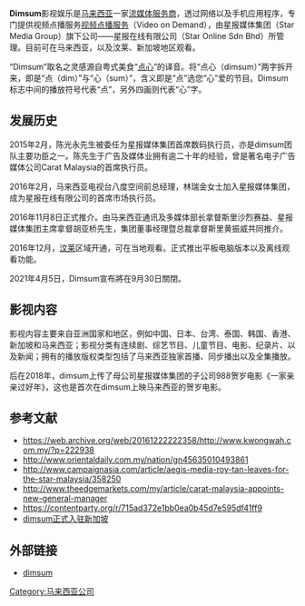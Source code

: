 {{小写}}
{{No footnotes|time=2017-05-31T14:36:06+00:00}}
{{Inappropriate tone|time=2017-05-31T14:36:06+00:00}}
{{NoteTA
|G1=IT
}}
{{Infobox company
| name = Dimsum Entertainment
| native_name = SMG Entertainment Sdn Bhd
| logo = File:Dimsum logo Sq fullcolor.png
| predecessor = The Star Online Sdn Bhd
| foundation = 2016年11月8日
| defunct = 2021年9月30日
| parent = Star Media Group Berhad
| slogan = 亚洲优质影视任你看  Stream the best of Asia
| homepage = {{URL|stream.dimsum.my/}}
}}
'''Dimsum'''影视娱乐是[[马来西亚|马来西亚]]一家[[流媒体|流媒体服务商]]，透过网络以及手机应用程序，专门提供视频点播服务[[:隨選視訊|视频点播服务]]（Video on Demand），由星报媒体集团（Star Media Group）旗下公司——星报在线有限公司（Star Online Sdn Bhd）所管理。目前可在马来西亚，以及汶莱、新加坡{{CN}}地区观看。

“Dimsum”取名之灵感源自粤式美食“[[廣式點心|点心]]”的译音。将“点心（dimsum）”两字拆开来，即是“点（dim）”与“心（sum）”，含义即是“点”选您“心”爱的节目。Dimsum标志中间的播放符号代表“点”，另外四画则代表“心”字。

==发展历史==
2015年2月，陈光永先生被委任为星报媒体集团首席数码执行员，亦是dimsum团队主要功臣之一。陈先生于广告及媒体业拥有逾二十年的经验，曾是著名电子广告媒体公司Carat Malaysia的首席执行员。

2016年2月，马来西亚电视台八度空间前总经理，林瑞金女士加入星报媒体集团，成为星报在线有限公司的首席市场执行员。

2016年11月8日正式推介。由马来西亚通讯及多媒体部长拿督斯里沙烈赛益、星报媒体集团主席拿督胡亚桥先生，集团董事经理暨总裁拿督斯里黄振威共同推介。

2016年12月，[[汶莱|汶莱]]区域开通，可在当地观看。正式推出平板电脑版本以及离线观看功能。

2021年4月5日，Dimsum宣布將在9月30日關閉。

==影视内容==
影视内容主要来自亚洲国家和地区，例如中国、日本、台湾、泰国、韩国、香港、新加坡和马来西亚；影视分类有连续剧、综艺节目、儿童节目、电影、纪录片、以及新闻；拥有的播放版权类型包括了马来西亚独家首播、同步播出以及全集播放。

后在2018年，dimsum上传了母公司星报媒体集团的子公司988贺岁电影《一家亲亲过好年》，这也是首次在dimsum上映马来西亚的贺岁电影。

==参考文献==
* https://web.archive.org/web/20161222222358/http://www.kwongwah.com.my/?p=222938
* http://www.orientaldaily.com.my/nation/gn45635010493861{{Wayback|url=http://www.orientaldaily.com.my/nation/gn45635010493861 |date=20161222223532 }}
* http://www.campaignasia.com/article/aegis-media-roy-tan-leaves-for-the-star-malaysia/358250{{Wayback|url=http://www.campaignasia.com/article/aegis-media-roy-tan-leaves-for-the-star-malaysia/358250 |date=20161227125934 }}
* http://www.theedgemarkets.com/my/article/carat-malaysia-appoints-new-general-manager{{Wayback|url=http://www.theedgemarkets.com/my/article/carat-malaysia-appoints-new-general-manager |date=20161227125949 }}
* https://contentparty.org/r/715ad372e1bb0ea0b45d7e595df41ff9{{Wayback|url=https://contentparty.org/r/715ad372e1bb0ea0b45d7e595df41ff9 |date=20161230230721 }}
*[https://variety.com/2018/digital/asia/asia-video-streamer-dimsum-launches-in-singapore-1202794820/ dimsum正式入驻新加坡]{{Wayback|url=https://variety.com/2018/digital/asia/asia-video-streamer-dimsum-launches-in-singapore-1202794820/ |date=20190119121419 }} 

==外部链接==
* [https://www.dimsum.my/ dimsum]{{Wayback|url=https://www.dimsum.my/ |date=20171024141528 }}
[[Category:马来西亚公司|Category:马来西亚公司]]